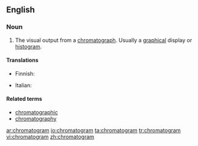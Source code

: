 ==English==

===Noun===
{{en-noun}}

# {{analytical chemistry}} The visual output from a [[chromatograph]]. Usually a [[graphical]] display or [[histogram]].

====Translations====
{{trans-top|the visual output from a chromatograph}}
* Finnish: {{t-|fi|kromatogrammi}}
{{trans-mid}}
* Italian: {{t-|it|cromatogramma|m}}
{{trans-bottom}}

====Related terms====
* [[chromatographic]]
* [[chromatography]]

[[ar:chromatogram]]
[[io:chromatogram]]
[[ta:chromatogram]]
[[tr:chromatogram]]
[[vi:chromatogram]]
[[zh:chromatogram]]